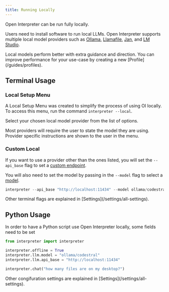 ```yaml
---
title: Running Locally
---
```


Open Interpreter can be run fully locally.

Users need to install software to run local LLMs. Open Interpreter supports multiple local model providers such as [Ollama](https://www.ollama.com/), [Llamafile](https://github.com/Mozilla-Ocho/llamafile), [Jan](https://jan.ai/), and [LM Studio](https://lmstudio.ai/).

<Tip>
  Local models perform better with extra guidance and direction. You can improve
  performance for your use-case by creating a new [Profile](/guides/profiles).
</Tip>

## Terminal Usage

### Local Setup Menu

A Local Setup Menu was created to simplify the process of using OI locally. To access this menu, run the command `interpreter --local`.

Select your chosen local model provider from the list of options.

Most providers will require the user to state the model they are using. Provider specific instructions are shown to the user in the menu.

### Custom Local

If you want to use a provider other than the ones listed, you will set the `--api_base` flag to set a [custom endpoint](/language-models/local-models/custom-endpoint).

You will also need to set the model by passing in the `--model` flag to select a [model](/settings/all-settings#model-selection).

```python
interpreter --api_base "http://localhost:11434" --model ollama/codestral
```

<Info>
  Other terminal flags are explained in [Settings](/settings/all-settings).
</Info>

## Python Usage

In order to have a Python script use Open Interpreter locally, some fields need to be set

```python
from interpreter import interpreter

interpreter.offline = True
interpreter.llm.model = "ollama/codestral"
interpreter.llm.api_base = "http://localhost:11434"

interpreter.chat("how many files are on my desktop?")
```

<Info>
  Other congifuration settings are explained in
  [Settings](/settings/all-settings).
</Info>
